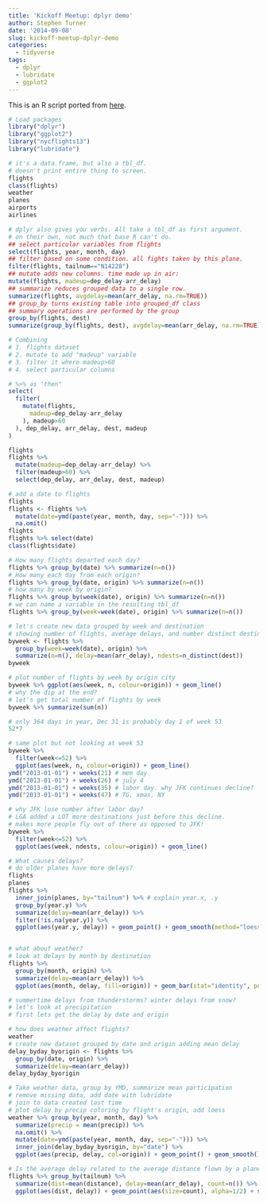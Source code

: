 ```yaml
---
title: 'Kickoff Meetup: dplyr demo'
author: Stephen Turner
date: '2014-09-08'
slug: kickoff-meetup-dplyr-demo
categories:
  - tidyverse
tags:
  - dplyr
  - lubridate
  - ggplot2
---
```


This is an R script ported from [here](https://github.com/UVa-R-Users-Group/meetup/blob/master/2014-09-08-kickoff-meetup-dplyr-demo/dplyr-nycflights13.R).

```r
# Load packages
library("dplyr")
library("ggplot2")
library("nycflights13")
library("lubridate")
```




```r
# it's a data.frame, but also a tbl_df.
# doesn't print entire thing to screen.
flights
class(flights)
weather
planes
airports
airlines

# dplyr also gives you verbs. All take a tbl_df as first argument.
# on their own, not much that base R can't do.
## select particular variables from flights
select(flights, year, month, day)
## filter based on some condition. all fights taken by this plane.
filter(flights, tailnum=="N14228")
## mutate adds new columns. time made up in air:
mutate(flights, madeup=dep_delay-arr_delay)
## summarize reduces grouped data to a single row.
summarize(flights, avgdelay=mean(arr_delay, na.rm=TRUE))
## group_by turns existing table into grouped_df class
## summary operations are performed by the group
group_by(flights, dest)
summarize(group_by(flights, dest), avgdelay=mean(arr_delay, na.rm=TRUE))

# Combining
# 1. flights dataset
# 2. mutate to add "madeup" variable
# 3. filter it where madeup>60
# 4. select particular columns

# %>% as "then"
select(
  filter(
    mutate(flights,
      madeup=dep_delay-arr_delay
    ), madeup>60
  ), dep_delay, arr_delay, dest, madeup
)

flights
flights %>%
  mutate(madeup=dep_delay-arr_delay) %>%
  filter(madeup>60) %>%
  select(dep_delay, arr_delay, dest, madeup)

# add a date to flights
flights
flights <- flights %>%
  mutate(date=ymd(paste(year, month, day, sep="-"))) %>%
  na.omit()
flights
flights %>% select(date)
class(flights$date)

# How many flights departed each day?
flights %>% group_by(date) %>% summarize(n=n())
# How many each day from each origin?
flights %>% group_by(date, origin) %>% summarize(n=n())
# how many by week by origin?
flights %>% group_by(week(date), origin) %>% summarize(n=n())
# we can name a variable in the resulting tbl_df
flights %>% group_by(week=week(date), origin) %>% summarize(n=n())

# let's create new data grouped by week and destination
# showing number of flights, average delays, and number distinct destinations
byweek <- flights %>%
  group_by(week=week(date), origin) %>%
  summarize(n=n(), delay=mean(arr_delay), ndests=n_distinct(dest))
byweek

# plot number of flights by week by origin city
byweek %>% ggplot(aes(week, n, colour=origin)) + geom_line()
# why the dip at the end?
# let's get total number of flights by week
byweek %>% summarize(sum(n))

# only 364 days in year, Dec 31 is probably day 1 of week 53
52*7

# same plot but not looking at week 53
byweek %>%
  filter(week<=52) %>%
  ggplot(aes(week, n, colour=origin)) + geom_line()
ymd("2013-01-01") + weeks(21) # mem day
ymd("2013-01-01") + weeks(26) # july 4
ymd("2013-01-01") + weeks(35) # labor day. why JFK continues decline?
ymd("2013-01-01") + weeks(47) # TG, xmas, NY

# why JFK lose number after labor day?
# LGA added a LOT more destinations just before this decline.
# makes more people fly out of there as opposed to JFK!
byweek %>%
  filter(week<=52) %>%
  ggplot(aes(week, ndests, colour=origin)) + geom_line()

# What causes delays?
# do older planes have more delays?
flights
planes
flights %>%
  inner_join(planes, by="tailnum") %>% # explain year.x, .y
  group_by(year.y) %>%
  summarize(delay=mean(arr_delay)) %>%
  filter(!is.na(year.y)) %>%
  ggplot(aes(year.y, delay)) + geom_point() + geom_smooth(method="loess")


# what about weather?
# look at delays by month by destination
flights %>%
  group_by(month, origin) %>%
  summarize(delay=mean(arr_delay)) %>%
  ggplot(aes(month, delay, fill=origin)) + geom_bar(stat="identity", position="dodge")

# summertime delays from thunderstorms? winter delays from snow?
# let's look at precipitation
# first lets get the delay by date and origin

# how does weather affect flights?
weather
# create new dataset grouped by date and origin adding mean delay
delay_byday_byorigin <- flights %>%
  group_by(date, origin) %>%
  summarize(delay=mean(arr_delay))
delay_byday_byorigin

# Take weather data, group by YMD, summarize mean participation
# remove missing data, add date with lubridate
# join to data created last time
# plot delay by precip coloring by flight's origin, add loess
weather %>% group_by(year, month, day) %>%
  summarize(precip = mean(precip)) %>%
  na.omit() %>%
  mutate(date=ymd(paste(year, month, day, sep="-"))) %>%
  inner_join(delay_byday_byorigin, by="date") %>%
  ggplot(aes(precip, delay, col=origin)) + geom_point() + geom_smooth()

# Is the average delay related to the average distance flown by a plane?
flights %>% group_by(tailnum) %>%
  summarize(dist=mean(distance), delay=mean(arr_delay), count=n()) %>%
  ggplot(aes(dist, delay)) + geom_point(aes(size=count), alpha=1/2) + scale_size_area()
```

